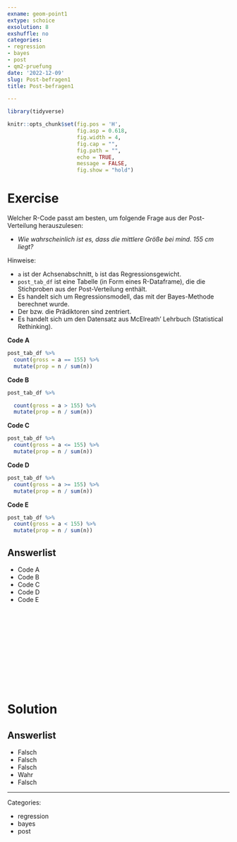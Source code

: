 ```yaml
---
exname: geom-point1
extype: schoice
exsolution: 8
exshuffle: no
categories:
- regression
- bayes
- post
- qm2-pruefung
date: '2022-12-09'
slug: Post-befragen1
title: Post-befragen1

---
```





```r
library(tidyverse)

```


```r
knitr::opts_chunk$set(fig.pos = 'H',
                      fig.asp = 0.618,
                      fig.width = 4,
                      fig.cap = "", 
                      fig.path = "",
                      echo = TRUE,
                      message = FALSE,
                      fig.show = "hold")
```






# Exercise

Welcher R-Code passt am besten, 
um folgende Frage aus der Post-Verteilung herauszulesen:

- *Wie wahrscheinlich ist es, dass die mittlere Größe bei mind. 155 cm liegt?*

Hinweise:

- `a` ist der Achsenabschnitt, `b` ist das Regressionsgewicht.
- `post_tab_df` ist eine Tabelle (in Form eines R-Dataframe), die die Stichproben aus der Post-Verteilung enthält.
- Es handelt sich um Regressionsmodell, das mit der Bayes-Methode berechnet wurde.
- Der bzw. die Prädiktoren sind zentriert.
- Es handelt sich um den Datensatz aus McElreath' Lehrbuch (Statistical Rethinking).


**Code A**

```r
post_tab_df %>% 
  count(gross = a == 155) %>% 
  mutate(prop = n / sum(n))
```


**Code B**

```r
post_tab_df %>% 

  count(gross = a > 155) %>% 
  mutate(prop = n / sum(n))
```


**Code C**

```r
post_tab_df %>% 
  count(gross = a <= 155) %>% 
  mutate(prop = n / sum(n))
```



**Code D**

```r
post_tab_df %>% 
  count(gross = a >= 155) %>% 
  mutate(prop = n / sum(n))
```



**Code E**

```r
post_tab_df %>% 
  count(gross = a < 155) %>% 
  mutate(prop = n / sum(n))
```


Answerlist
----------
* Code A
* Code B
* Code C
* Code D
* Code E




</br>
</br>
</br>
</br>
</br>
</br>
</br>
</br>
</br>
</br>

# Solution




Answerlist
----------


* Falsch
* Falsch
* Falsch
* Wahr
* Falsch





---

Categories: 

- regression
- bayes
- post

